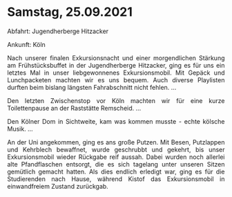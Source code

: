 # Samstag, 25.09.2021

Abfahrt: Jugendherberge Hitzacker

Ankunft: Köln

<div style="text-align: justify">

Nach unserer finalen Exkursionsnacht und einer morgendlichen Stärkung am Frühstücksbuffet in der Jugendherberge Hitzacker, ging es für uns ein letztes Mal in unser liebgewonnenes Exkursionsmobil. Mit Gepäck und Lunchpacketen machten wir es uns bequem. Auch diverse Playlisten durften beim bislang längsten Fahrabschnitt nicht fehlen.
...

Den letzten Zwischenstop vor Köln machten wir für eine kurze Toilettenpause an der Raststätte Remscheid. 
...

Den Kölner Dom in Sichtweite, kam was kommen musste - echte kölsche Musik. 
...

An der Uni angekommen, ging es ans große Putzen. Mit Besen, Putzlappen und Kehrblech bewaffnet, wurde geschrubbt und gekehrt, bis unser Exkursionsmobil wieder Rückgabe reif aussah. Dabei wurden noch allerlei alte Pfandflaschen entsorgt, die es sich tagelang unter unseren Sitzen gemütlich gemacht hatten. Als dies endlich erledigt war, ging es für die Studierenden nach Hause, während Kistof das Exkursionsmobil in einwandfreiem Zustand zurückgab.

</div>